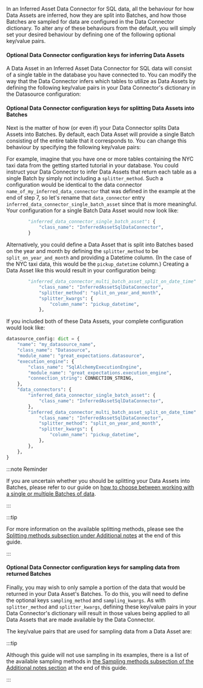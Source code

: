 
In an Inferred Asset Data Connector for SQL data, all the behaviour for how Data Assets are inferred, how they are split into Batches, and how those Batches are sampled for data are configured in the Data Connector dictionary.  To alter any of these behaviours from the default, you will simply set your desired behaviour by defining one of the following optional key/value pairs.

#### Optional Data Connector configuration keys for inferring Data Assets

A Data Asset in an Inferred Asset Data Connector for SQL data will consist of a single table in the database you have connected to.  You can modify the way that the Data Connector infers which tables to utilize as Data Assets by defining the following key/value pairs in your Data Connector's dictionary in the Datasource configuration:

<NoteOptionalDataConnectorKeys inferred={true} />

#### Optional Data Connector configuration keys for splitting Data Assets into Batches

Next is the matter of how (or even if) your Data Connector splits Data Assets into Batches.  By default, each Data Asset will provide a single Batch consisting of the entire table that it corresponds to.  You can change this behaviour by specifying the following key/value pairs:

<NoteOptionalDataConnectorKeys splitting={true} />

For example, imagine that you have one or more tables containing the NYC taxi data from the getting started tutorial in your database.  You could instruct your Data Connector to infer Data Assets that return each table as a single Batch by simply not including a `splitter_method`.  Such a configuration would be identical to the data connector `name_of_my_inferred_data_connector` that was defined in the example at the end of step 7, so let's rename that `data_connector` entry `inferred_data_connector_single_batch_asset` since that is more meaningful.  Your configuration for a single Batch Data Asset would now look like:

```python
        "inferred_data_connector_single_batch_asset": {
            "class_name": "InferredAssetSqlDataConnector",
        }
```

Alternatively, you could define a Data Asset that is split into Batches based on the year and month by defining the `splitter_method` to be `split_on_year_and_month` and providing a Datetime column. (In the case of the NYC taxi data, this would be the `pickup_datetime` column.)  Creating a Data Asset like this would result in your configuration being:

```python
        "inferred_data_connector_multi_batch_asset_split_on_date_time": {
            "class_name": "InferredAssetSqlDataConnector",
            "splitter_method": "split_on_year_and_month",
            "splitter_kwargs": {
                "column_name": "pickup_datetime",
            },
```

If you included both of these Data Assets, your complete configuration would look like:

```python
datasource_config: dict = {
    "name": "my_datasource_name",
    "class_name": "Datasource",
    "module_name": "great_expectations.datasource",
    "execution_engine": {
        "class_name": "SqlAlchemyExecutionEngine",
        "module_name": "great_expectations.execution_engine",
        "connection_string": CONNECTION_STRING,
    },
    "data_connectors": {
        "inferred_data_connector_single_batch_asset": {
            "class_name": "InferredAssetSqlDataConnector",
        },
        "inferred_data_connector_multi_batch_asset_split_on_date_time": {
            "class_name": "InferredAssetSqlDataConnector",
            "splitter_method": "split_on_year_and_month",
            "splitter_kwargs": {
                "column_name": "pickup_datetime",
            },
        },
    },
}
```

:::note Reminder

If you are uncertain whether you should be splitting your Data Assets into Batches, please refer to our guide on [how to choose between working with a single or multiple Batches of data](../../how_to_choose_between_working_with_a_single_or_multiple_batches_of_data.md).

:::

:::tip

For more information on the available splitting methods, please see the [Splitting methods subsection under Additional notes](#splitting-methods) at the end of this guide.

:::

#### Optional Data Connector configuration keys for sampling data from returned Batches

Finally, you may wish to only sample a portion of the data that would be returned in your Data Asset's Batches.  To do this, you will need to define the optional keys `sampling_method` and `sampling_kwargs`.  As with `splitter_method` and `splitter_kwargs`, defining these key/value pairs in your Data Connector's dictionary will result in those values being applied to all Data Assets that are made available by the Data Connector.

The key/value pairs that are used for sampling data from a Data Asset are:

<NoteOptionalDataConnectorKeys sampling={true} />

:::tip

Although this guide will not use sampling in its examples, there is a list of the available sampling methods in [the Sampling methods subsection of the Additional notes section](#sampling-methods) at the end of this guide.

:::